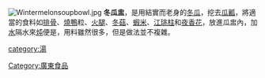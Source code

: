 {{Unreferenced|time=2016-10-10T12:37:00+00:00}}
[[File:Wintermelonsoupbowl.jpg|thumb]]
'''冬瓜盅'''，是用結實而老身的[[冬瓜|冬瓜]]，挖去[[瓜|瓜]][[瓤|瓤]]，將適當的食料如[[排骨|排骨]]、[[燒鴨|燒鴨]]粒、[[火腿|火腿]]、[[冬菇|冬菇]]、[[蝦米|蝦米]]、[[江珧柱|江珧柱]]和[[夜香花|夜香花]]，放進瓜盅內，加[[水|水]]隔水來[[炖|炖]]便是，用料雖然很多，但是做法並不複雜。

{{commonscat|Wintermelon Soup}}

{{食品小作品}}

[[category:湯|category:湯]]
[[Category:廣東食品|Category:廣東食品]]
